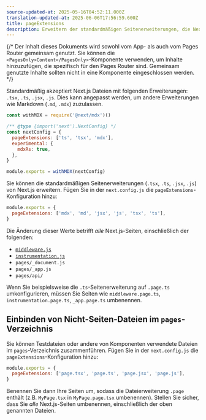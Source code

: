 ```yaml
---
source-updated-at: 2025-05-16T04:52:11.000Z
translation-updated-at: 2025-06-06T17:56:59.600Z
title: pageExtensions
description: Erweitern der standardmäßigen Seitenerweiterungen, die Next.js bei der Auflösung von Seiten im Pages Router verwendet.
---
```


{/* Der Inhalt dieses Dokuments wird sowohl vom App- als auch vom Pages Router gemeinsam genutzt. Sie können die `<PagesOnly>Content</PagesOnly>`-Komponente verwenden, um Inhalte hinzuzufügen, die spezifisch für den Pages Router sind. Gemeinsam genutzte Inhalte sollten nicht in eine Komponente eingeschlossen werden. */}

<AppOnly>

Standardmäßig akzeptiert Next.js Dateien mit folgenden Erweiterungen: `.tsx`, `.ts`, `.jsx`, `.js`. Dies kann angepasst werden, um andere Erweiterungen wie Markdown (`.md`, `.mdx`) zuzulassen.

```js filename="next.config.js"
const withMDX = require('@next/mdx')()

/** @type {import('next').NextConfig} */
const nextConfig = {
  pageExtensions: ['ts', 'tsx', 'mdx'],
  experimental: {
    mdxRs: true,
  },
}

module.exports = withMDX(nextConfig)
```

</AppOnly>

<PagesOnly>

Sie können die standardmäßigen Seitenerweiterungen (`.tsx`, `.ts`, `.jsx`, `.js`) von Next.js erweitern. Fügen Sie in der `next.config.js` die `pageExtensions`-Konfiguration hinzu:

```js filename="next.config.js"
module.exports = {
  pageExtensions: ['mdx', 'md', 'jsx', 'js', 'tsx', 'ts'],
}
```

Die Änderung dieser Werte betrifft _alle_ Next.js-Seiten, einschließlich der folgenden:

- [`middleware.js`](/docs/pages/building-your-application/routing/middleware)
- [`instrumentation.js`](/docs/pages/building-your-application/optimizing/instrumentation)
- `pages/_document.js`
- `pages/_app.js`
- `pages/api/`

Wenn Sie beispielsweise die `.ts`-Seitenerweiterung auf `.page.ts` umkonfigurieren, müssen Sie Seiten wie `middleware.page.ts`, `instrumentation.page.ts`, `_app.page.ts` umbenennen.

## Einbinden von Nicht-Seiten-Dateien im `pages`-Verzeichnis

Sie können Testdateien oder andere von Komponenten verwendete Dateien im `pages`-Verzeichnis zusammenführen. Fügen Sie in der `next.config.js` die `pageExtensions`-Konfiguration hinzu:

```js filename="next.config.js"
module.exports = {
  pageExtensions: ['page.tsx', 'page.ts', 'page.jsx', 'page.js'],
}
```

Benennen Sie dann Ihre Seiten um, sodass die Dateierweiterung `.page` enthält (z.B. `MyPage.tsx` in `MyPage.page.tsx` umbenennen). Stellen Sie sicher, dass Sie _alle_ Next.js-Seiten umbenennen, einschließlich der oben genannten Dateien.

</PagesOnly>